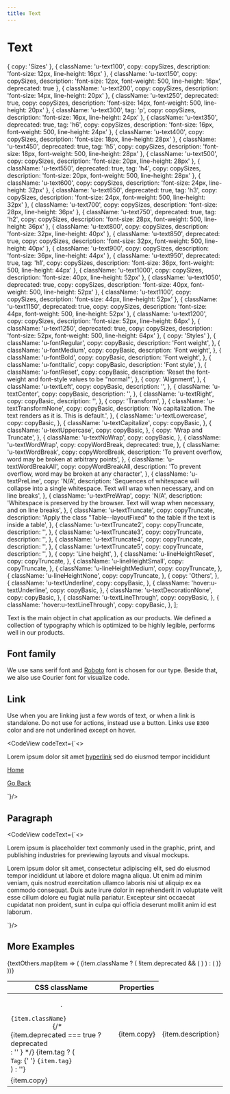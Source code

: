 ```yaml
---
title: Text
---
```




# Text

  { copy: 'Sizes' },
  { className: 'u-text100', copy: copySizes, description: 'font-size: 12px, line-height: 16px' },
  { className: 'u-text150', copy: copySizes, description: 'font-size: 12px, font-weight: 500, line-height: 16px', deprecated: true },
  { className: 'u-text200', copy: copySizes, description: 'font-size: 14px, line-height: 20px' },
  { className: 'u-text250', deprecated: true, copy: copySizes, description: 'font-size: 14px, font-weight: 500, line-height: 20px' },
  { className: 'u-text300', tag: 'p', copy: copySizes, description: 'font-size: 16px, line-height: 24px' },
  { className: 'u-text350', deprecated: true, tag: 'h6', copy: copySizes, description: 'font-size: 16px, font-weight: 500, line-height: 24px' },
  { className: 'u-text400', copy: copySizes, description: 'font-size: 18px, line-height: 28px' },
  { className: 'u-text450', deprecated: true, tag: 'h5', copy: copySizes, description: 'font-size: 18px, font-weight: 500, line-height: 28px' },
  { className: 'u-text500', copy: copySizes, description: 'font-size: 20px, line-height: 28px' },
  { className: 'u-text550', deprecated: true, tag: 'h4', copy: copySizes, description: 'font-size: 20px, font-weight: 500, line-height: 28px' },
  { className: 'u-text600', copy: copySizes, description: 'font-size: 24px, line-height: 32px' },
  { className: 'u-text650', deprecated: true, tag: 'h3', copy: copySizes, description: 'font-size: 24px, font-weight: 500, line-height: 32px' },
  { className: 'u-text700', copy: copySizes, description: 'font-size: 28px, line-height: 36px' },
  { className: 'u-text750', deprecated: true, tag: 'h2', copy: copySizes, description: 'font-size: 28px, font-weight: 500, line-height: 36px' },
  { className: 'u-text800', copy: copySizes, description: 'font-size: 32px, line-height: 40px' },
  { className: 'u-text850', deprecated: true, copy: copySizes, description: 'font-size: 32px, font-weight: 500, line-height: 40px' },
  { className: 'u-text900', copy: copySizes, description: 'font-size: 36px, line-height: 44px' },
  { className: 'u-text950', deprecated: true, tag: 'h1', copy: copySizes, description: 'font-size: 36px, font-weight: 500, line-height: 44px' },
  { className: 'u-text1000', copy: copySizes, description: 'font-size: 40px, line-height: 52px' },
  { className: 'u-text1050', deprecated: true, copy: copySizes, description: 'font-size: 40px, font-weight: 500, line-height: 52px' },
  { className: 'u-text1100', copy: copySizes, description: 'font-size: 44px, line-height: 52px' },
  { className: 'u-text1150', deprecated: true, copy: copySizes, description: 'font-size: 44px, font-weight: 500, line-height: 52px' },
  { className: 'u-text1200', copy: copySizes, description: 'font-size: 52px, line-height: 64px' },
  { className: 'u-text1250', deprecated: true, copy: copySizes, description: 'font-size: 52px, font-weight: 500, line-height: 64px' },
  { copy: 'Styles' },
  {
    className: 'u-fontRegular',
    copy: copyBasic,
    description: 'Font weight',
  },
  {
    className: 'u-fontMedium',
    copy: copyBasic,
    description: 'Font weight',
  },
  {
    className: 'u-fontBold',
    copy: copyBasic,
    description: 'Font weight',
  },
  {
    className: 'u-fontItalic',
    copy: copyBasic,
    description: 'Font style',
  },
  {
    className: 'u-fontReset',
    copy: copyBasic,
    description: 'Reset the font-weight and font-style values to be "normal"',
  },
  {
    copy: 'Alignment',
  },
  {
    className: 'u-textLeft',
    copy: copyBasic,
    description: '',
  },
  {
    className: 'u-textCenter',
    copy: copyBasic,
    description: '',
  },
  {
    className: 'u-textRight',
    copy: copyBasic,
    description: '',
  },
  {
    copy: 'Transform',
  },
  {
    className: 'u-textTransformNone',
    copy: copyBasic,
    description: 'No capitalization. The text renders as it is. This is default.',
  },
  {
    className: 'u-textLowercase',
    copy: copyBasic,
  },
  {
    className: 'u-textCapitalize',
    copy: copyBasic,
  },
  {
    className: 'u-textUppercase',
    copy: copyBasic,
  },
  {
    copy: 'Wrap and Truncate',
  },
  {
    className: 'u-textNoWrap',
    copy: copyBasic,
  },
  {
    className: 'u-textWordWrap',
    copy: copyWordBreak,
    deprecated: true,
  },
  {
    className: 'u-textWordBreak',
    copy: copyWordBreak,
    description: 'To prevent overflow, word may be broken at arbitrary points',
  },
  {
    className: 'u-textWordBreakAll',
    copy: copyWordBreakAll,
    description: 'To prevent overflow, word may be broken at any character',
  },
  {
    className: 'u-textPreLine',
    copy: 'N/A',
    description: 'Sequences of whitespace will collapse into a single whitespace. Text will wrap when necessary, and on line breaks',
  },
  {
    className: 'u-textPreWrap',
    copy: 'N/A',
    description: 'Whitespace is preserved by the browser. Text will wrap when necessary, and on line breaks',
  },
  {
    className: 'u-textTruncate',
    copy: copyTruncate,
    description: 'Apply the class "Table--layoutFixed" to the table if the text is inside a table',
  },
  {
    className: 'u-textTruncate2',
    copy: copyTruncate,
    description: '',
  },
  {
    className: 'u-textTruncate3',
    copy: copyTruncate,
    description: '',
  },
  {
    className: 'u-textTruncate4',
    copy: copyTruncate,
    description: '',
  },
  {
    className: 'u-textTruncate5',
    copy: copyTruncate,
    description: '',
  },
  {
    copy: 'Line height',
  },
  {
    className: 'u-lineHeightReset',
    copy: copyTruncate,
  },
  {
    className: 'u-lineHeightSmall',
    copy: copyTruncate,
  },
  {
    className: 'u-lineHeightMedium',
    copy: copyTruncate,
  },
  {
    className: 'u-lineHeightNone',
    copy: copyTruncate,
  },
  {
    copy: 'Others',
  },
  {
    className: 'u-textUnderline',
    copy: copyBasic,
  },
  {
    className: 'hover:u-textUnderline',
    copy: copyBasic,
  },
  {
    className: 'u-textDecorationNone',
    copy: copyBasic,
  },
  {
    className: 'u-textLineThrough',
    copy: copyBasic,
  },
  {
    className: 'hover:u-textLineThrough',
    copy: copyBasic,
  },
];

Text is the main object in chat application as our products. We defined a collection of typography which is optimized to be highly legible, performs well in our products.

## Font family

We use sans serif font and [Roboto][1] font is chosen for our type. Beside that, we also use Courier font for visualize code.

## Link

Use when you are linking just a few words of text, or when a link is standalone. Do not use for actions, instead use a button. Links use `B300` color and are not underlined except on hover.

<CodeView codeText={`<>
  <p>Lorem ipsum dolor sit amet <a href="#" title="Hyperlink">hyperlink</a> sed do eiusmod tempor incididunt</p>
  <p><a href="#" title="Home">Home</a></p>
  <p><a href="#" title="About">Go Back</a></p>
</>`}/>

## Paragraph

<CodeView codeText={`<>
  <p>Lorem ipsum is placeholder text commonly used in the graphic, print, and publishing industries for previewing layouts and visual mockups.</p>
  <p>Lorem ipsum dolor sit amet, consectetur adipiscing elit, sed do eiusmod tempor incididunt ut labore et dolore magna aliqua. Ut enim ad minim veniam, quis nostrud exercitation ullamco laboris nisi ut aliquip ex ea commodo consequat. Duis aute irure dolor in reprehenderit in voluptate velit esse cillum dolore eu fugiat nulla pariatur. Excepteur sint occaecat cupidatat non proident, sunt in culpa qui officia deserunt mollit anim id est laborum.</p>
</>`}/>

## More Examples

<table className="Table Table--layoutFixed u-backgroundWhite u-textDark u-border u-borderTopNone">
  <thead>
    <tr>
      <th scope="col">CSS className</th>
      <th scope="col">Properties</th>
    </tr>
  </thead>
  {textOthers.map(item => (
    <tbody>
      {item.className ? (
        !item.deprecated && (
        <tr key={item.index}>
          <td className="u-textNoWrap">
            <code>
              .
              {item.className}
            </code>
            {/* {item.deprecated === true ? <div><Badge variant="negative_subtle">deprecated</Badge></div> : '' } */}
            {item.tag ? (
              <div>
                <small>Tag:</small>
                {' '}
                <code>{item.tag}</code>
              </div>
            ) : ''}
          </td>
          <td>
            <div className={item.className}>
              {item.copy}
            </div>
          </td>
          <td className="u-textGray u-text200">
            {item.description}
          </td>
        </tr>
        )
      ) : (
        <tr key={item.index}>
          <td colSpan="3" className="u-fontMedium u-backgroundLightest">
            {item.copy}
          </td>
        </tr>
      )}
    </tbody>
  ))}
</table>

[1]: https://fonts.google.com/specimen/Roboto?selection.family=Roboto:wght@400;500;700&query=roboto&sidebar.open
